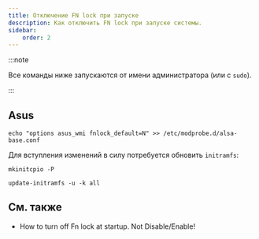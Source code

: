 ```yaml
---
title: Отключение FN lock при запуске
description: Как отключить FN lock при запуске системы.
sidebar:
    order: 2
---
```




:::note

Все команды ниже запускаются от имени администратора (или с `sudo`).

:::

## Asus

```shell
echo "options asus_wmi fnlock_default=N" >> /etc/modprobe.d/alsa-base.conf
```

Для вступления изменений в силу потребуется обновить `initramfs`:

```shell title="Arch Linux"
mkinitcpio -P
```

```shell title=Debian
update-initramfs -u -k all
```

## См. также

- <SourceLink href="https://forums.linuxmint.com/viewtopic.php?t=368164">How to turn off Fn lock at startup. Not Disable/Enable!</SourceLink>
